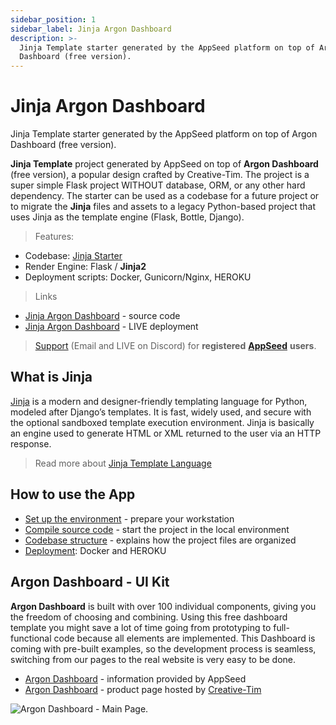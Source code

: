 ```yaml
---
sidebar_position: 1
sidebar_label: Jinja Argon Dashboard
description: >-
  Jinja Template starter generated by the AppSeed platform on top of Argon
  Dashboard (free version).
---
```


# Jinja Argon Dashboard

<SubHeading>Jinja Template starter generated by the AppSeed platform on top of Argon Dashboard (free version).</SubHeading>

**Jinja Template** project generated by AppSeed on top of **Argon Dashboard** (free version), a popular design crafted by Creative-Tim. The project is a super simple Flask project WITHOUT database, ORM, or any other hard dependency. The starter can be used as a codebase for a future project or to migrate the **Jinja** files and assets to a legacy Python-based project that uses Jinja as the template engine (Flask, Bottle, Django).

> Features:

- Codebase: [Jinja Starter](../../boilerplate-code/jinja.mdx)
- Render Engine: Flask / **Jinja2**
- Deployment scripts: Docker, Gunicorn/Nginx, HEROKU

> Links

- [Jinja Argon Dashboard](https://github.com/app-generator/jinja-argon-dashboard) - source code
- [Jinja Argon Dashboard](https://jinja-argon-dashboard.appseed-srv1.com/) - LIVE deployment

> [Support](https://appseed.us/support) (Email and LIVE on Discord) for **registered** [**AppSeed**](https://appseed.us/) **users**.

## What is Jinja

[Jinja](https://jinja.palletsprojects.com/en/2.11.x/) is a modern and designer-friendly templating language for Python, modeled after Django’s templates. It is fast, widely used, and secure with the optional sandboxed template execution environment. Jinja is basically an engine used to generate HTML or XML returned to the user via an HTTP response.

> Read more about [Jinja Template Language](../../content/what-is/jinja.mdx)

## How to use the App

- [Set up the environment](../../boilerplate-code/jinja.mdx#environment) - prepare your workstation
- [Compile source code](../../boilerplate-code/jinja.mdx#build-the-app) - start the project in the local environment
- [Codebase structure](../../boilerplate-code/jinja.mdx#codebase-structure) - explains how the project files are organized
- [Deployment](../../boilerplate-code/jinja.mdx#deployment): Docker and HEROKU

## Argon Dashboard - UI Kit

**Argon Dashboard** is built with over 100 individual components, giving you the freedom of choosing and combining. Using this free dashboard template you might save a lot of time going from prototyping to full-functional code because all elements are implemented. This Dashboard is coming with pre-built examples, so the development process is seamless, switching from our pages to the real website is very easy to be done.

- [Argon Dashboard](../../content/bootstrap-template/argon-dashboard.mdx) - information provided by AppSeed
- [Argon Dashboard](https://bit.ly/2KEZQiF) - product page hosted by [Creative-Tim](../../content/partners/creative-tim.mdx)

![Argon Dashboard - Main Page.](../../../static/assets/docs-argon-dashboard-screen.jpg)
